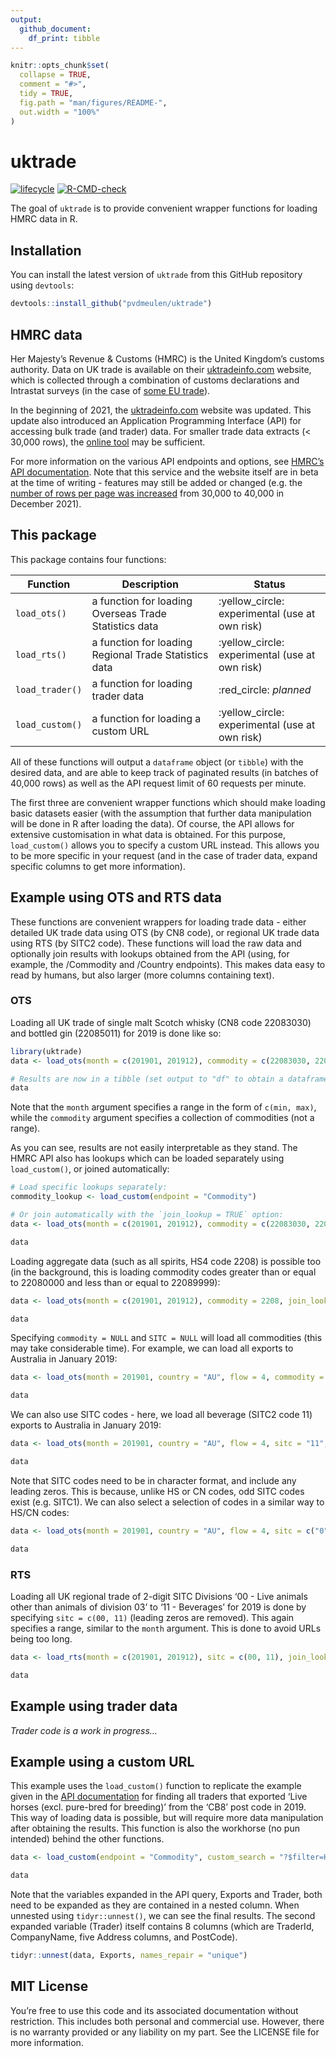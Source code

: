 ```yaml
---
output:
  github_document:
    df_print: tibble
---
```


<!-- README.md is generated from README.Rmd. Please edit that file -->

```r
knitr::opts_chunk$set(
  collapse = TRUE,
  comment = "#>",
  tidy = TRUE,
  fig.path = "man/figures/README-",
  out.width = "100%"
)
```
# uktrade

<!-- badges: start -->
[![lifecycle](https://img.shields.io/badge/lifecycle-experimental-orange.svg)](https://www.tidyverse.org/lifecycle/#experimental)
[![R-CMD-check](https://github.com/pvdmeulen/uktrade/workflows/R-CMD-check/badge.svg)](https://github.com/pvdmeulen/uktrade/actions)
<!-- badges: end -->

The goal of `uktrade` is to provide convenient wrapper functions for loading HMRC data in R.

## Installation

You can install the latest version of `uktrade` from this GitHub repository using `devtools`:

``` r
devtools::install_github("pvdmeulen/uktrade")
```
## HMRC data

Her Majesty's Revenue & Customs (HMRC) is the United Kingdom's customs authority. Data on UK trade is available on their [uktradeinfo.com](https://www.uktradeinfo.com/) website, which is collected through a combination of customs declarations and Intrastat surveys (in the case of [some EU trade](https://www.gov.uk/intrastat)).

In the beginning of 2021, the [uktradeinfo.com](https://www.uktradeinfo.com/) website was updated. This update also introduced an Application Programming Interface (API) for accessing bulk trade (and trader) data. For smaller trade data extracts (< 30,000 rows), the [online tool](https://www.uktradeinfo.com/trade-data/) may be sufficient.

For more information on the various API endpoints and options, see [HMRC's API documentation](https://www.uktradeinfo.com/api-documentation/). Note that this service and the website itself are in beta at the time of writing - features may still be added or changed (e.g. the [number of rows per page was increased](https://www.uktradeinfo.com/news/enhancement-made-to-uktradeinfo-api-service/) from 30,000 to 40,000 in December 2021).

## This package

This package contains four functions:

|Function         |Description                                            |Status                                         |
|-----------------|-------------------------------------------------------|-----------------------------------------------|
|`load_ots()`     |a function for loading Overseas Trade Statistics data  |:yellow_circle: experimental (use at own risk) |
|`load_rts()`     |a function for loading Regional Trade Statistics data  |:yellow_circle: experimental (use at own risk) |
|`load_trader()`  |a function for loading trader data                     |:red_circle: *planned*                         |
|`load_custom()`  |a function for loading a custom URL                    |:yellow_circle: experimental (use at own risk) |

All of these functions will output a `dataframe` object (or `tibble`) with the desired data, and are able to keep track of paginated results (in batches of 40,000 rows) as well as the API request limit of 60 requests per minute.

The first three are convenient wrapper functions which should make loading basic datasets easier (with the assumption that further data manipulation will be done in R after loading the data). Of course, the API allows for extensive customisation in what data is obtained. For this purpose, `load_custom()` allows you to specify a custom URL instead. This allows you to be more specific in your request (and in the case of trader data, expand specific columns to get more information).

## Example using OTS and RTS data

These functions are convenient wrappers for loading trade data - either detailed UK trade data using OTS (by CN8 code), or regional UK trade data using RTS (by SITC2 code). These functions will load the raw data and optionally join results with lookups obtained from the API (using, for example, the /Commodity and /Country endpoints). This makes data easy to read by humans, but also larger (more columns containing text).

### OTS

Loading all UK trade of single malt Scotch whisky (CN8 code 22083030) and bottled gin (22085011) for 2019 is done like so:

```r
library(uktrade)
data <- load_ots(month = c(201901, 201912), commodity = c(22083030, 22085011), join_lookup = FALSE, output = "tibble")

# Results are now in a tibble (set output to "df" to obtain a dataframe):
data
```

Note that the `month` argument specifies a range in the form of `c(min, max)`, while the `commodity` argument specifies a collection of commodities (not a range).

As you can see, results are not easily interpretable as they stand. The HMRC API also has lookups which can be loaded separately using `load_custom()`, or joined automatically:

```r
# Load specific lookups separately:
commodity_lookup <- load_custom(endpoint = "Commodity")

# Or join automatically with the `join_lookup = TRUE` option:
data <- load_ots(month = c(201901, 201912), commodity = c(22083030, 22085011), join_lookup = TRUE)

data
```

Loading aggregate data (such as all spirits, HS4 code 2208) is possible too (in the background, this is loading commodity codes greater than or equal to 22080000 and less than or equal to 22089999):

```r
data <- load_ots(month = c(201901, 201912), commodity = 2208, join_lookup = TRUE)

data
```

Specifying `commodity = NULL` and `SITC = NULL` will load all commodities (this may take considerable time). For example, we can load all exports to Australia in January 2019:

```r
data <- load_ots(month = 201901, country = "AU", flow = 4, commodity = NULL, join_lookup = TRUE)

data
```

We can also use SITC codes - here, we load all beverage (SITC2 code 11) exports to Australia in January 2019:

```r
data <- load_ots(month = 201901, country = "AU", flow = 4, sitc = "11", join_lookup = TRUE)

data
```

Note that SITC codes need to be in character format, and include any leading zeros. This is because, unlike HS or CN codes, odd SITC codes exist (e.g. SITC1). We can also select a selection of codes in a similar way to HS/CN codes:

```r
data <- load_ots(month = 201901, country = "AU", flow = 4, sitc = c("0", "11", "2", "71"), join_lookup = TRUE)

data
```

### RTS

Loading all UK regional trade of 2-digit SITC Divisions '00 - Live animals other than animals of division 03' to '11 - Beverages' for 2019 is done by specifying `sitc = c(00, 11)` (leading zeros are removed). This again specifies a range, similar to the `month` argument. This is done to avoid URLs being too long.

```r
data <- load_rts(month = c(201901, 201912), sitc = c(00, 11), join_lookup = TRUE)

data
```

## Example using trader data

*Trader code is a work in progress...*

## Example using a custom URL

This example uses the `load_custom()` function to replicate the example given in the [API documentation](https://www.uktradeinfo.com/api-documentation/) for finding all traders that exported ‘Live horses (excl. pure-bred for breeding)’ from the ‘CB8’ post code in 2019. This way of loading data is possible, but will require more data manipulation after obtaining the results. This function is also the workhorse (no pun intended) behind the other functions.

```r
data <- load_custom(endpoint = "Commodity", custom_search = "?$filter=Hs6Code eq '010129'&$expand=Exports($filter=MonthId ge 201901 and MonthId le 201912 and startswith(Trader/PostCode, 'CB8'); $expand=Trader)", output = "tibble")

data
```

Note that the variables expanded in the API query, Exports and Trader, both need to be expanded as they are contained in a nested <list> column. When unnested using `tidyr::unnest()`, we can see the final results. The second expanded variable (Trader) itself contains 8 columns (which are TraderId, CompanyName, five Address columns, and PostCode).

```r
tidyr::unnest(data, Exports, names_repair = "unique")
```

## MIT License

You're free to use this code and its associated documentation without restriction. This includes both personal and commercial use. However, there is no warranty provided or any liability on my part. See the LICENSE file for more information.
